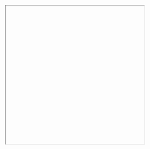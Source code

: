 
<Head>
  <title>Who I Am</title>
</Head>


<Iframe url="https://magenta.tensorflow.org/demos/performance_rnn/index.html#2|2,0,1,0,1,1,0,1,0,1,0,1|1,1,1,1,1,1,1,1,1,1,1,1|1,1,1,1,1,1,1,1,1,1,1,1|false"
        width="450px"
        height="450px"
        display="initial"
        position="relative"
        allowFullScreen/>

### El sentido de la vida, el universo y todo lo demás

---


<BregyLogo/>

---

> "Solo podemos ver poco del futuro, pero lo suficiente para darnos cuenta de que hay mucho que hacer"

— Alan Turing

---

![](https://github.com/bregydoc/whoiam-pitch/raw/master/images/space.png)


---



![](https://github.com/bregydoc/whoiam-pitch/raw/master/images/leonardo-da-vinci.jpg)

## Leonardo Da Vinci
<ul style={{textAlign: "left"}}>
  <Appear>
    <li>Visionario y autodidacta</li>
    <li>Una mente altamente curiosa</li>
    <li>Detallista y analítico</li>
  </Appear>
</ul>

---

# Mis pasiones e intereses

---

![](https://github.com/bregydoc/whoiam-pitch/raw/master/images/brain.png)
#### Consciencia e Inteligencia Artificial

---

![](https://github.com/bregydoc/whoiam-pitch/raw/master/images/opensource.png)
#### Codigo abierto, aporte a la comunidad

---

![](https://github.com/bregydoc/whoiam-pitch/raw/master/images/science.png)

#### Ciencia y desarrollo tecnológico

---

![](https://github.com/bregydoc/whoiam-pitch/raw/master/images/programmer.gif)

#### Programación y algoritmia

---

![](https://github.com/bregydoc/whoiam-pitch/raw/master/images/intellectual.png)


¿Por qué YO?

<ul style={{textAlign: "left", color: "#6E60EE"}}>
<Appear>
  <li>Experiencia y amplio conocimiento en el tema</li>
  <li>Siempre aprendiendo y creando nuevas tecnologías</li>
  <li>Facilidad para el trabajo de investigación colaborativo</li>
</Appear>
</ul>


---

Pueden visitar mi web personal

<https://bregy.me>


---